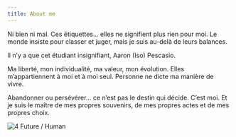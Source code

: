 ```yaml
---
title: About me
---
```


Ni bien ni mal. Ces étiquettes… elles ne signifient plus rien pour moi. Le monde insiste pour classer et juger, mais je suis au-delà de leurs balances.

Il n’y a que cet étudiant insignifiant, Aaron (Iso) Pescasio.

Ma liberté, mon individualité, ma valeur, mon évolution. Elles m’appartiennent à moi et à moi seul. Personne ne dicte ma manière de vivre.

Abandonner ou persévérer… ce n’est pas le destin qui décide. C’est moi. Et je suis le maître de mes propres souvenirs, de mes propres actes et de mes propres choix.

![4 Future / Human](/images/future/4-Future-&-Human-About-Me.png) 
